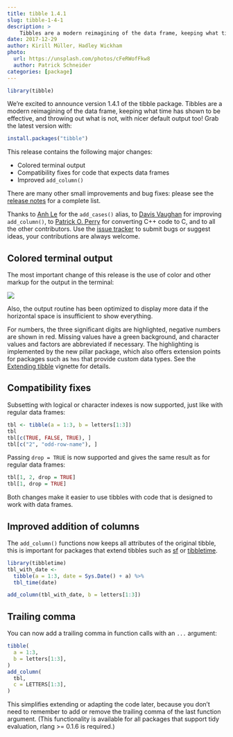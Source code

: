 ```yaml
---
title: tibble 1.4.1
slug: tibble-1-4-1
description: >
    Tibbles are a modern reimagining of the data frame, keeping what time has shown to be effective, and throwing out what is not, with nicer default output too! This article showcases the changes in the most recent version.
date: 2017-12-29
author: Kirill Müller, Hadley Wickham
photo:
  url: https://unsplash.com/photos/cFeRWofFkw8
  author: Patrick Schneider
categories: [package]
---
```


```r
library(tibble)
```

We’re excited to announce version 1.4.1 of the tibble package. Tibbles are a modern reimagining of the data frame, keeping what time has shown to be effective, and throwing out what is not, with nicer default output too! Grab the latest version with:

```r
install.packages("tibble")
```

This release contains the following major changes:

- Colored terminal output
- Compatibility fixes for code that expects data frames
- Improved `add_column()`

There are many other small improvements and bug fixes: please see the [release notes](https://github.com/tidyverse/tibble/releases/tag/v1.4.1) for a complete list.

Thanks to [Anh Le](https://github.com/LaDilettante) for the `add_cases()` alias, to [Davis Vaughan](https://github.com/DavisVaughan) for improving `add_column()`, to [Patrick O. Perry](https://github.com/patperry) for converting C++ code to C, and to all the other contributors. Use the [issue tracker](https://github.com/tidyverse/tibble/issues) to submit bugs or suggest ideas, your contributions are always welcome.

## Colored terminal output

The most important change of this release is the use of color and other markup for the output in the terminal:

![](/images/tibble-1-4-1/screenshot.png)

Also, the output routine has been optimized to display more data if the horizontal space is insufficient to show everything.

For numbers, the three significant digits are highlighted, negative numbers are shown in red. Missing values have a green background, and character values and factors are abbreviated if necessary. The highlighting is implemented by the new pillar package, which also offers extension points for packages such as `hms` that provide custom data types. See the [Extending tibble](https://cran.r-project.org/web/packages/tibble/vignettes/extending.html) vignette for details.

## Compatibility fixes

Subsetting with logical or character indexes is now supported, just like with regular data frames:

```r
tbl <- tibble(a = 1:3, b = letters[1:3])
tbl
tbl[c(TRUE, FALSE, TRUE), ]
tbl[c("2", "odd-row-name"), ]
```

Passing `drop = TRUE` is now supported and gives the same result as for regular data frames:

```r
tbl[1, 2, drop = TRUE]
tbl[1, drop = TRUE]
```

Both changes make it easier to use tibbles with code that is designed to work with data frames.


## Improved addition of columns

The `add_column()` functions now keeps all attributes of the original tibble, this is important for packages that extend tibbles such as [sf](https://r-spatial.github.io/sf/) or [tibbletime](https://business-science.github.io/tibbletime/).

```r
library(tibbletime)
tbl_with_date <- 
  tibble(a = 1:3, date = Sys.Date() + a) %>%
  tbl_time(date)

add_column(tbl_with_date, b = letters[1:3])
```

## Trailing comma

You can now add a trailing comma in function calls with an `...` argument:

```r
tibble(
  a = 1:3,
  b = letters[1:3],
)
add_column(
  tbl,
  c = LETTERS[1:3],
)
```

This simplifies extending or adapting the code later, because you don't need to remember to add or remove the trailing comma of the last function argument. (This functionality is available for all packages that support tidy evaluation, rlang >= 0.1.6 is required.)
